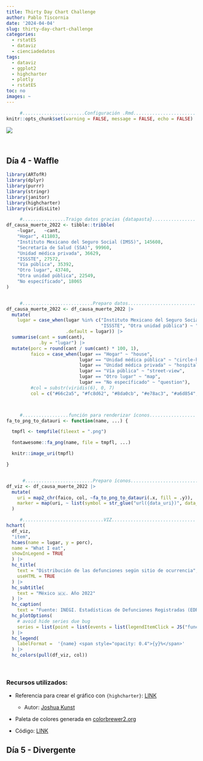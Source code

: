 ```yaml
---
title: Thirty Day Chart Challenge
author: Pablo Tiscornia
date: '2024-04-04'
slug: thirty-day-chart-challenge
categories:
  - rstatES
  - dataviz
  - cienciadedatos
tags:
  - dataviz
  - ggplot2
  - highcharter
  - plotly
  - rstatES
toc: no
images: ~
---
```




```r
     #.......................Configuración .Rmd.......................
knitr::opts_chunk$set(warning = FALSE, message = FALSE, echo = FALSE)
```

![](https://github.com/30DayChartChallenge/Edition2024/raw/main/img/prompts.png)

<br>

## Día 4 - Waffle

```r
library(ARTofR)
library(dplyr)
library(purrr) 
library(stringr)
library(janitor)
library(highcharter)
library(viridisLite)
```

```r
     #................Traigo datos gracias {datapasta}................
df_causa_muerte_2022 <- tibble::tribble(
    ~lugar,   ~cant,
    "Hogar", 411803,
    "Instituto Mexicano del Seguro Social (IMSS)", 145608,
    "Secretaría de Salud (SSA)", 99960,
    "Unidad médica privada", 36629,
    "ISSSTE", 27572,
    "Vía pública", 35392,
    "Otro lugar", 43740,
    "Otra unidad pública", 22549,
    "No específicado", 18065
)


     #..........................Preparo datos.........................
df_causa_muerte_2022 <- df_causa_muerte_2022 |> 
  mutate(
    lugar = case_when(lugar %in% c("Instituto Mexicano del Seguro Social (IMSS)", "Secretaría de Salud (SSA)",
                                   "ISSSTE", "Otra unidad pública") ~ "Unidad médica pública",
                      .default = lugar)) |> 
  summarise(cant = sum(cant),
            .by = "lugar") |> 
  mutate(porc = round(cant / sum(cant) * 100, 1),
         faico = case_when(lugar == "Hogar" ~ "house",
                           lugar == "Unidad médica pública" ~ "circle-h",
                           lugar == "Unidad médica privada" ~ "hospital",
                           lugar == "Vía pública" ~ "street-view",
                           lugar == "Otro lugar" ~ "map",
                           lugar == "No específicado" ~ "question"),
         #col = substr(viridis(6), 0, 7)
         col = c("#66c2a5", "#fc8d62", "#8da0cb", "#e78ac3", "#a6d854", "#ffd92f"))



     #.................función para renderizar íconos.................
fa_to_png_to_datauri <- function(name, ...) {

  tmpfl <- tempfile(fileext = ".png")

  fontawesome::fa_png(name, file = tmpfl, ...)

  knitr::image_uri(tmpfl)

}


      #.........................Preparo íconos.........................
df_viz <- df_causa_muerte_2022 |>
  mutate(
    uri = map2_chr(faico, col, ~fa_to_png_to_datauri(.x, fill = .y)),
    marker = map(uri, ~ list(symbol = str_glue("url({data_uri})", data_uri = .x)))
  )
```

```r

     #..............................VIZ...............................
hchart(
  df_viz,
  "item",
  hcaes(name = lugar, y = porc),
  name = "What I eat",
  showInLegend = TRUE
  ) |>
  hc_title(
    text = "Distribución de las defunciones según sitio de ocurrencia",
    useHTML = TRUE
  ) |> 
  hc_subtitle(
    text = "México 🇲🇽. Año 2022"
  ) |> 
  hc_caption(
    text = "Fuente: INEGI. Estadísticas de Defunciones Registradas (EDR), 2022") |> 
  hc_plotOptions(
    # avoid hide series due bug
    series = list(point = list(events = list(legendItemClick = JS("function(e) {e.preventDefault() }"))))
  ) |>
  hc_legend(
    labelFormat =  '{name} <span style="opacity: 0.4">{y}%</span>'
  ) |>
  hc_colors(pull(df_viz, col))
```

<br>

### Recursos utilizados:

- Referencia para crear el gráfico con `{highcharter}`: [LINK](https://jkunst.com/highcharter/articles/fontawesome.html?q=waffle#another-example) 
    
    - Autor: [Joshua Kunst](https://jkunst.com/)

- Paleta de colores generada en [colorbrewer2.org](https://colorbrewer2.org/#type=qualitative&scheme=Set2&n=6)

- Código: [LINK](https://github.com/pablotis/estacion-r.github.io/tree/main/R/CODE_30DayChallenge_day-4.R)





## Día 5 - Divergente
